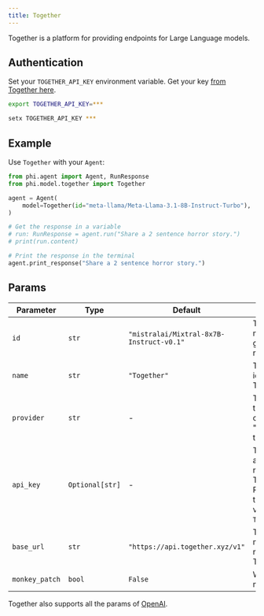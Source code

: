 ```yaml
---
title: Together
---
```


Together is a platform for providing endpoints for Large Language models.

## Authentication

Set your `TOGETHER_API_KEY` environment variable. Get your key [from Together here](https://api.together.xyz/settings/api-keys).

<CodeGroup>

```bash Mac
export TOGETHER_API_KEY=***
```

```bash Windows
setx TOGETHER_API_KEY ***
```

</CodeGroup>

## Example

Use `Together` with your `Agent`:

<CodeGroup>

```python agent.py
from phi.agent import Agent, RunResponse
from phi.model.together import Together

agent = Agent(
    model=Together(id="meta-llama/Meta-Llama-3.1-8B-Instruct-Turbo"),
)

# Get the response in a variable
# run: RunResponse = agent.run("Share a 2 sentence horror story.")
# print(run.content)

# Print the response in the terminal
agent.print_response("Share a 2 sentence horror story.")

```

</CodeGroup>

## Params
| Parameter | Type | Default | Description |
|-----------|------|---------|-------------|
| `id` | `str` | `"mistralai/Mixtral-8x7B-Instruct-v0.1"` | The specific model ID used for generating responses. |
| `name` | `str` | `"Together"` | The name identifier for the Together agent. |
| `provider` | `str` | - | The provider of the model, combining "Together" with the model ID. |
| `api_key` | `Optional[str]` | - | The API key for authenticating requests to the Together service. Retrieved from the environment variable `TOGETHER_API_KEY`. |
| `base_url` | `str` | `"https://api.together.xyz/v1"` | The base URL for making API requests to the Together service. |
| `monkey_patch` | `bool` | `False` | Whether to apply monkey patching. |

Together also supports all the params of [OpenAI](/models/openai).